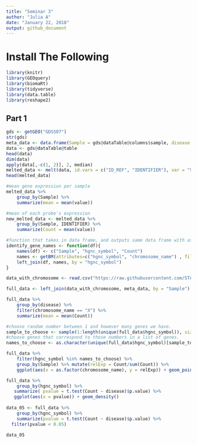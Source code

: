 ```yaml
---
title: "Seminar 3"
author: "Julia A"
date: "January 22, 2018"
output: github_document
---
```


# Install The Following
```r
library(knitr)
library(GEOquery)
library(biomaRt)
library(tidyverse)
library(data.table)
library(reshape2)
```

## Part 1
```r
gds <- getGEO("GDS507")
str(gds)
meta_data <- data.frame(Sample = gds@dataTable@columns$sample, disease = gds@dataTable@columns$disease.state) #we grab this info from the appropriate slots above. 
data <- gds@dataTable@table
head(data)
dim(data)
apply(data[,-c(1, 2)], 2, median)
melted_data <- melt(data, id.vars = c("ID_REF", "IDENTIFIER"), var = "Sample")
head(melted_data)

#mean gene expression per sample
melted_data %>% 
    group_by(Sample) %>% 
    summarize(mean = mean(value))

#mean of each probe's expression
new_melted_data <- melted_data %>% 
    group_by(Sample, IDENTIFIER) %>% 
    summarize(Count = mean(value))

#function that takes in data frame, and outputs same data frame with associated chromosome annotations.
identify_gene_names <- function(df){
    names(df) <- c("Sample", "hgnc_symbol", "Count")
    names <- getBM(attributes=c("hgnc_symbol", "chromosome_name") , filters= "hgnc_symbol", values = df$hgnc_symbol, mart = human)
    left_join(df, names, by = "hgnc_symbol")
}

data_with_chromosome <- read.csv("https://raw.githubusercontent.com/STAT540-UBC/STAT540-UBC.github.io/master/seminars/seminars_winter_2017/Seminar3/biomart_output.csv", header=TRUE)

full_data <- left_join(data_with_chromosome, meta_data, by = "Sample")

full_data %>% 
    group_by(disease) %>% 
    filter(chromosome_name == "X") %>% 
    summarize(mean = mean(Count))

#choose random number between 1 and however many genes we have. 
sample_to_choose <- sample(1:length(unique(full_data$hgnc_symbol)), size = 100)
#choose genes that correspond to those numbers in a list of genes. 
names_to_choose <- as.character(unique(full_data$hgnc_symbol)[sample_to_choose])

full_data %>% 
    filter(hgnc_symbol %in% names_to_choose) %>% 
    group_by(Sample) %>% mutate(relExp = Count/sum(Count)) %>%
    ggplot(aes(x = as.factor(chromosome_name), y = relExp)) + geom_point()

full_data %>% 
    group_by(hgnc_symbol) %>% 
   summarize( pvalue = t.test(Count ~ disease)$p.value) %>%
   ggplot(aes(x = pvalue)) + geom_density() 
 
data_05 <- full_data %>% 
    group_by(hgnc_symbol) %>% 
    summarize(pvalue = t.test(Count ~ disease)$p.value) %>% 
  filter(pvalue < 0.05)

data_05
```

